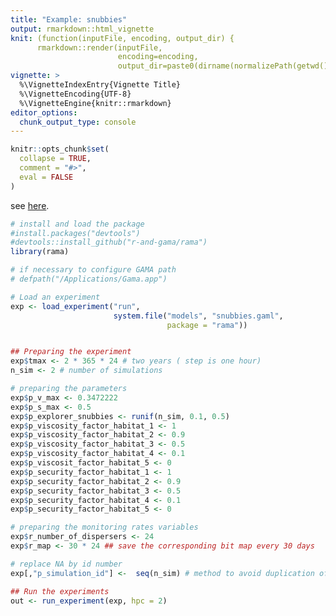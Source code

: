 ```yaml
---
title: "Example: snubbies"
output: rmarkdown::html_vignette
knit: (function(inputFile, encoding, output_dir) { 
      rmarkdown::render(inputFile,
                        encoding=encoding, 
                        output_dir=paste0(dirname(normalizePath(getwd())), "/inst/doc"))})
vignette: >
  %\VignetteIndexEntry{Vignette Title}
  %\VignetteEncoding{UTF-8}
  %\VignetteEngine{knitr::rmarkdown}
editor_options: 
  chunk_output_type: console
---
```


```r
knitr::opts_chunk$set(
  collapse = TRUE,
  comment = "#>",
  eval = FALSE
)
```

see [here](https://github.com/gnoubi/snubbies/blob/master/Documentation/00-MAS_practical_training.pdf).

```r
# install and load the package
#install.packages("devtools")
#devtools::install_github("r-and-gama/rama")
library(rama)

# if necessary to configure GAMA path
# defpath("/Applications/Gama.app")

# Load an experiment
exp <- load_experiment("run",
                       system.file("models", "snubbies.gaml",
                                   package = "rama"))


## Preparing the experiment
exp$tmax <- 2 * 365 * 24 # two years ( step is one hour)
n_sim <- 2 # number of simulations

# preparing the parameters
exp$p_v_max <- 0.3472222
exp$p_s_max <- 0.5
exp$p_explorer_snubbies <- runif(n_sim, 0.1, 0.5)
exp$p_viscosity_factor_habitat_1 <- 1
exp$p_viscosity_factor_habitat_2 <- 0.9
exp$p_viscosity_factor_habitat_3 <- 0.5
exp$p_viscosity_factor_habitat_4 <- 0.1
exp$p_viscosit_factor_habitat_5 <- 0
exp$p_security_factor_habitat_1 <- 1
exp$p_security_factor_habitat_2 <- 0.9
exp$p_security_factor_habitat_3 <- 0.5
exp$p_security_factor_habitat_4 <- 0.1
exp$p_security_factor_habitat_5 <- 0

# preparing the monitoring rates variables
exp$r_number_of_dispersers <- 24
exp$r_map <- 30 * 24 ## save the corresponding bit map every 30 days

# replace NA by id number
exp[,"p_simulation_id"] <-  seq(n_sim) # method to avoid duplication of rows

## Run the experiments
out <- run_experiment(exp, hpc = 2)

```

